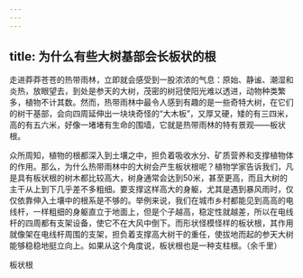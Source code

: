 ```yaml
---
---
---
```

title: 为什么有些大树基部会长板状的根
---




走进莽莽苍苍的热带雨林，立即就会感受到一股浓浓的气息：原始、静谧、潮湿和炎热，放眼望去，到处是参天的大树，茂密的树冠使阳光难以透进，动物种类繁多，植物不计其数。然而，热带雨林中最令人感到有趣的是一些奇特大树，在它们的树干基部，会向四周延伸出一块块奇怪的“大木板”，又厚又硬，矮的有三四米，高的有五六米，好像一堵堵有生命的围墙，它就是热带雨林的特有景观——板状根。

众所周知，植物的根都深入到土壤之中，担负着吸收水分、矿质营养和支撑植物体的作用。那么，为什么热带雨林中的大树会产生板状根呢？植物学家告诉我们，凡是具有板状根的树木都比较高大，树身通常会达到50米，甚至更高，而且大树的主干从上到下几乎差不多粗细。要支撑这样高大的身躯，尤其是遇到暴风雨时，仅仅依靠伸入土壤中的根系是不够的。举例来说，我们在城市乡村都能见到高高的电线杆，一样粗细的身躯直立于地面上，但是个子越高，稳定性就越差，所以在电线杆的四周都有支架设备，使它不在大风中倒下。而形状怪模怪样的板状根，其作用就像架在电线杆周围的支架，担负着支撑高大树干的重任，使拔地而起的参天大树能够稳稳地挺立向上。如果从这个角度说，板状根也是一种支柱根。（余千里）

板状根